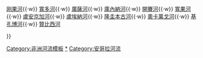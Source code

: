 {{Navbox
| name   = 安哥拉河流
| title  =  [[安哥拉]]河流
| group1 = 河流
| list1  = <div>
[[希盧安果河]]{{·w}}
[[刚果河]]{{·w}}
[[寬多河]]{{·w}}
[[廣薩河]]{{·w}}
[[庫內納河]]{{·w}}
[[開賽河]]{{·w}}
[[寬果河]]{{·w}}
[[盧安京加河]]{{·w}}
[[盧埃納河]]{{·w}}
[[隆圭本古河]]{{·w}}
[[奧卡萬戈河]]{{·w}}
[[基孔博河]]{{·w}}
[[贊比西河]]
</div>

}}<noinclude>
[[Category:非洲河流模板]]
[[Category:安哥拉河流|*]]
</noinclude><includeonly>
[[Category:安哥拉河流]]
</includeonly>